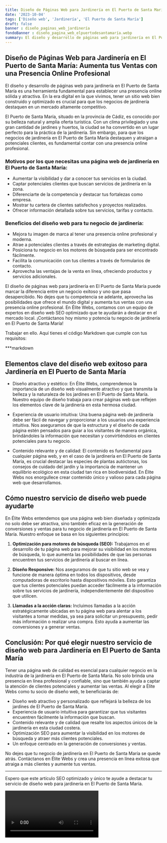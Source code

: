 ```yaml
---
title: Diseño de Páginas Web para Jardinería en El Puerto de Santa María
date: '2023-10-04'
tags: ['Diseño web', 'Jardinería', 'El Puerto de Santa María']
draft: false
banner : diseño_paginas_web_jardinería
fondoBanner : diseño_pagina_web_elpuertodesantamaría.webp
summary: El diseño y desarrollo de páginas web para jardinería en El Puerto de Santa María es una herramienta fundamental para establecer una presencia online sólida y atractiva. En la era digital en la que vivimos, tener un sitio web bien construido y optimizado es crucial para que los negocios de jardinería destaquen en un mercado altamente competitivo.
---
```


## Diseño de Páginas Web para Jardinería en El Puerto de Santa María: Aumenta tus Ventas con una Presencia Online Profesional

El diseño y desarrollo de páginas web para jardinería en El Puerto de Santa María es una herramienta fundamental para establecer una presencia online sólida y atractiva. En la era digital en la que vivimos, tener un sitio web bien construido y optimizado es crucial para que los negocios de jardinería destaquen en un mercado altamente competitivo.

El Puerto de Santa María, situado en la provincia de Cádiz, es conocido por su belleza natural y amplia oferta turística. Con un clima privilegiado y una gran cantidad de jardines y huertos, la ciudad se ha convertido en un lugar perfecto para la práctica de la jardinería. Sin embargo, para que los negocios de jardinería en El Puerto de Santa María destaquen y atraigan a potenciales clientes, es fundamental contar con una presencia online profesional.

### Motivos por los que necesitas una página web de jardinería en El Puerto de Santa María:

- Aumentar la visibilidad y dar a conocer tus servicios en la ciudad.
- Captar potenciales clientes que buscan servicios de jardinería en la zona.
- Diferenciarte de la competencia y destacar tus fortalezas como empresa.
- Mostrar tu cartera de clientes satisfechos y proyectos realizados.
- Ofrecer información detallada sobre tus servicios, tarifas y contacto.

### Beneficios del diseño web para tu negocio de jardinería:

- Mejora tu imagen de marca al tener una presencia online profesional y moderna.
- Atrae a potenciales clientes a través de estrategias de marketing digital.
- Posiciona tu negocio en los motores de búsqueda para ser encontrado fácilmente.
- Facilita la comunicación con tus clientes a través de formularios de contacto.
- Aprovecha las ventajas de la venta en línea, ofreciendo productos y servicios adicionales.

El diseño de páginas web para jardinería en El Puerto de Santa María puede marcar la diferencia entre un negocio exitoso y uno que pasa desapercibido. No dejes que tu competencia se adelante, aprovecha las posibilidades que ofrece el mundo digital y aumenta tus ventas con una presencia online profesional. En Élite Webs, contamos con un equipo de expertos en diseño web SEO optimizado que te ayudarán a destacar en el mercado local. ¡Contáctanos hoy mismo y potencia tu negocio de jardinería en El Puerto de Santa María!

<GifSeo />

<Cta />

Trabajar en ello. Aquí tienes el código Markdown que cumple con tus requisitos:

***markdown
## Elementos clave del diseño web exitoso para Jardinería en El Puerto de Santa María

- Diseño atractivo y estético: En Élite Webs, comprendemos la importancia de un diseño web visualmente atractivo y que transmita la belleza y la naturaleza de los jardines en El Puerto de Santa María. Nuestro equipo de diseño trabaja para crear páginas web que reflejen los elementos clave de la jardinería en esta hermosa ciudad.

- Experiencia de usuario intuitiva: Una buena página web de jardinería debe ser fácil de navegar y proporcionar a los usuarios una experiencia intuitiva. Nos aseguramos de que la estructura y el diseño de cada página estén pensados ​​para guiar a los visitantes de manera orgánica, brindándoles la información que necesitan y convirtiéndolos en clientes potenciales para tu negocio.

- Contenido relevante y de calidad: El contenido es fundamental para cualquier página web, y en el caso de la jardinería en El Puerto de Santa María, es crucial destacar las especies de plantas autóctonas, los consejos de cuidado del jardín y la importancia de mantener un equilibrio ecológico en esta ciudad tan rica en biodiversidad. En Élite Webs nos enorgullece crear contenido único y valioso para cada página web que desarrollamos.

## Cómo nuestro servicio de diseño web puede ayudarte

En Élite Webs entendemos que una página web bien diseñada y optimizada no solo debe ser atractiva, sino también eficaz en la generación de conversiones y ventas para tu negocio de jardinería en El Puerto de Santa María. Nuestro enfoque se basa en los siguientes principios:

1. **Optimización para motores de búsqueda (SEO):** Trabajamos en el desarrollo de tu página web para mejorar su visibilidad en los motores de búsqueda, lo que aumenta las posibilidades de que las personas encuentren tus servicios de jardinería al buscar en línea.

2. **Diseño Responsive:** Nos aseguramos de que tu sitio web se vea y funcione de manera óptima en todos los dispositivos, desde computadoras de escritorio hasta dispositivos móviles. Esto garantiza que tus clientes potenciales puedan acceder fácilmente a la información sobre tus servicios de jardinería, independientemente del dispositivo que utilicen.

3. **Llamadas a la acción claras:** Incluimos llamadas a la acción estratégicamente ubicadas en tu página web para alentar a los visitantes a tomar medidas, ya sea para solicitar un presupuesto, pedir más información o realizar una compra. Esto ayuda a aumentar las conversiones y a generar ventas.

## Conclusión: Por qué elegir nuestro servicio de diseño web para Jardinería en El Puerto de Santa María

Tener una página web de calidad es esencial para cualquier negocio en la industria de la jardinería en El Puerto de Santa María. No solo brinda una presencia en línea profesional y confiable, sino que también ayuda a captar la atención de clientes potenciales y aumentar las ventas. Al elegir a Élite Webs como tu socio de diseño web, te beneficiarás de:

- Diseño web atractivo y personalizado que reflejará la belleza de los jardines de El Puerto de Santa María.
- Experiencia de usuario intuitiva para garantizar que tus visitantes encuentren fácilmente la información que buscan.
- Contenido relevante y de calidad que resalte los aspectos únicos de la jardinería en esta ciudad costera.
- Optimización SEO para aumentar la visibilidad en los motores de búsqueda y atraer más clientes potenciales.
- Un enfoque centrado en la generación de conversiones y ventas.
  
No dejes que tu negocio de jardinería en El Puerto de Santa María se quede atrás. Contáctanos en Élite Webs y crea una presencia en línea exitosa que atraiga a más clientes y aumente tus ventas.
***
Espero que este artículo SEO optimizado y único te ayude a destacar tu servicio de diseño web para jardinería en El Puerto de Santa María.

<Video />

<CtaBot job='Jardinería' city='El Puerto de Santa María'/>

<Gmaps query='El Puerto de Santa María+españa+maps' />